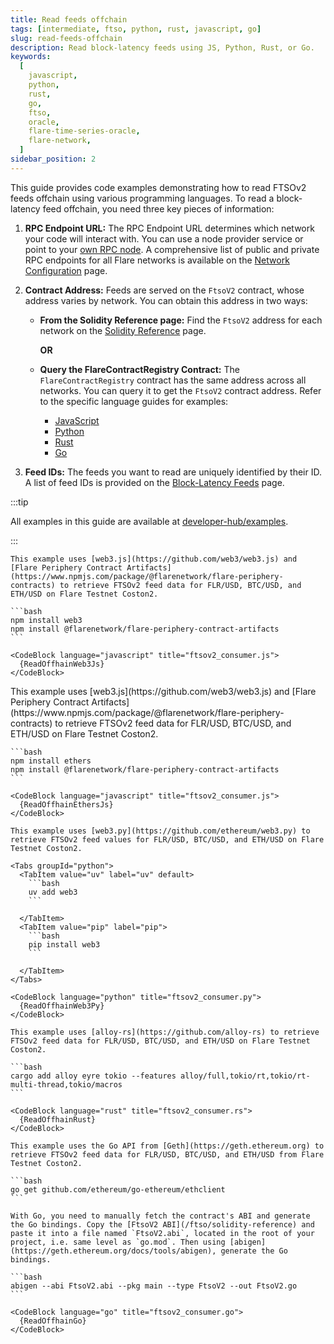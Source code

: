 ```yaml
---
title: Read feeds offchain
tags: [intermediate, ftso, python, rust, javascript, go]
slug: read-feeds-offchain
description: Read block-latency feeds using JS, Python, Rust, or Go.
keywords:
  [
    javascript,
    python,
    rust,
    go,
    ftso,
    oracle,
    flare-time-series-oracle,
    flare-network,
  ]
sidebar_position: 2
---
```



This guide provides code examples demonstrating how to read FTSOv2 feeds offchain using various programming languages. To read a block-latency feed offchain, you need three key pieces of information:

1. **RPC Endpoint URL:** The RPC Endpoint URL determines which network your code will interact with. You can use a node provider service or point to your [own RPC node](/run-node/rpc-node). A comprehensive list of public and private RPC endpoints for all Flare networks is available on the [Network Configuration](/network/overview#configuration) page.

2. **Contract Address:** Feeds are served on the `FtsoV2` contract, whose address varies by network. You can obtain this address in two ways:

   - **From the Solidity Reference page:** Find the `FtsoV2` address for each network on the [Solidity Reference](/ftso/solidity-reference) page.

     **OR**

   - **Query the FlareContractRegistry Contract:** The `FlareContractRegistry` contract has the same address across all networks. You can query it to get the `FtsoV2` contract address. Refer to the specific language guides for examples:
     - [JavaScript](/network/guides/flare-for-javascript-developers#make-query)
     - [Python](/network/guides/flare-for-python-developers#make-query)
     - [Rust](/network/guides/flare-for-rust-developers#make-query)
     - [Go](/network/guides/flare-for-go-developers#make-query)

3. **Feed IDs:** The feeds you want to read are uniquely identified by their ID. A list of feed IDs is provided on the [Block-Latency Feeds](/ftso/feeds) page.

:::tip

All examples in this guide are available at [developer-hub/examples](https://github.com/flare-foundation/developer-hub/tree/main/examples).

:::

<Tabs block>
  <TabItem value="web3js" label="web3.js" default>

    This example uses [web3.js](https://github.com/web3/web3.js) and [Flare Periphery Contract Artifacts](https://www.npmjs.com/package/@flarenetwork/flare-periphery-contracts) to retrieve FTSOv2 feed data for FLR/USD, BTC/USD, and ETH/USD on Flare Testnet Coston2.

    ```bash
    npm install web3
    npm install @flarenetwork/flare-periphery-contract-artifacts
    ```

    <CodeBlock language="javascript" title="ftsov2_consumer.js">
      {ReadOffhainWeb3Js}
    </CodeBlock>

  </TabItem>
  <TabItem value="ethersjs" label="ethers.js">
    This example uses [web3.js](https://github.com/web3/web3.js) and [Flare Periphery Contract Artifacts](https://www.npmjs.com/package/@flarenetwork/flare-periphery-contracts) to retrieve FTSOv2 feed data for FLR/USD, BTC/USD, and ETH/USD on Flare Testnet Coston2.

    ```bash
    npm install ethers
    npm install @flarenetwork/flare-periphery-contract-artifacts
    ```

    <CodeBlock language="javascript" title="ftsov2_consumer.js">
      {ReadOffhainEthersJs}
    </CodeBlock>

  </TabItem>
  <TabItem value="web3py" label="web3.py">

    This example uses [web3.py](https://github.com/ethereum/web3.py) to retrieve FTSOv2 feed values for FLR/USD, BTC/USD, and ETH/USD on Flare Testnet Coston2.

    <Tabs groupId="python">
      <TabItem value="uv" label="uv" default>
        ```bash
        uv add web3
        ```

      </TabItem>
      <TabItem value="pip" label="pip">
        ```bash
        pip install web3
        ```

      </TabItem>
    </Tabs>

    <CodeBlock language="python" title="ftsov2_consumer.py">
      {ReadOffhainWeb3Py}
    </CodeBlock>

  </TabItem>
  <TabItem value="alloyrs" label="alloy-rs">

    This example uses [alloy-rs](https://github.com/alloy-rs) to retrieve FTSOv2 feed data for FLR/USD, BTC/USD, and ETH/USD on Flare Testnet Coston2.

    ```bash
    cargo add alloy eyre tokio --features alloy/full,tokio/rt,tokio/rt-multi-thread,tokio/macros
    ```

    <CodeBlock language="rust" title="ftsov2_consumer.rs">
      {ReadOffhainRust}
    </CodeBlock>

  </TabItem>
  <TabItem value="goethereum" label="go-ethereum">

    This example uses the Go API from [Geth](https://geth.ethereum.org) to retrieve FTSOv2 feed data for FLR/USD, BTC/USD, and ETH/USD from Flare Testnet Coston2.

    ```bash
    go get github.com/ethereum/go-ethereum/ethclient
    ```

    With Go, you need to manually fetch the contract's ABI and generate the Go bindings. Copy the [FtsoV2 ABI](/ftso/solidity-reference) and paste it into a file named `FtsoV2.abi`, located in the root of your project, i.e. same level as `go.mod`. Then using [abigen](https://geth.ethereum.org/docs/tools/abigen), generate the Go bindings.

    ```bash
    abigen --abi FtsoV2.abi --pkg main --type FtsoV2 --out FtsoV2.go
    ```

    <CodeBlock language="go" title="ftsov2_consumer.go">
      {ReadOffhainGo}
    </CodeBlock>

  </TabItem>
</Tabs>
